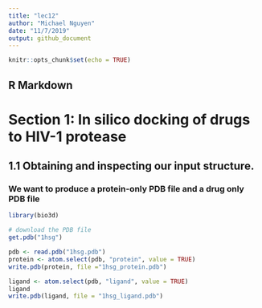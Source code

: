```yaml
---
title: "lec12"
author: "Michael Nguyen"
date: "11/7/2019"
output: github_document
---
```


```r
knitr::opts_chunk$set(echo = TRUE)
```

## R Markdown

# Section 1: In silico docking of drugs to HIV-1 protease

## 1.1 Obtaining and inspecting our input structure.

### We want to produce a protein-only PDB file and a drug only PDB file

```r
library(bio3d)

# download the PDB file 
get.pdb("1hsg")
```

```r
pdb <- read.pdb("1hsg.pdb")
protein <- atom.select(pdb, "protein", value = TRUE)
write.pdb(protein, file ="1hsg_protein.pdb")
```

```r
ligand <- atom.select(pdb, "ligand", value = TRUE)
ligand
write.pdb(ligand, file = "1hsg_ligand.pdb")
```


